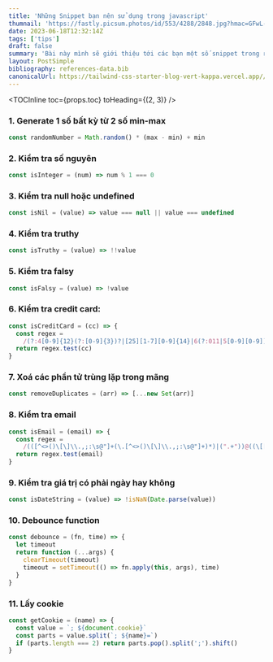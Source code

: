 ```yaml
---
title: 'Những Snippet bạn nên sử dụng trong javascript'
thumnail: 'https://fastly.picsum.photos/id/553/4288/2848.jpg?hmac=GFwL-rqthwP4zWlMpIz4JfwsyEKeXh2MTBhQoV7hPT8'
date: 2023-06-18T12:32:14Z
tags: ['tips']
draft: false
summary: 'Bài này mình sẽ giới thiệu tới các bạn một số snippet trong reactjs giúp các bạn code nhanh hơn'
layout: PostSimple
bibliography: references-data.bib
canonicalUrl: https://tailwind-css-starter-blog-vert-kappa.vercel.app//blog/new-features-in-v1/
---
```


<TOCInline toc={props.toc} toHeading={(2, 3)} />

### 1. Generate 1 số bất kỳ từ 2 số min-max

```javascript
const randomNumber = Math.random() * (max - min) + min
```

### 2. Kiểm tra số nguyên

```javascript
const isInteger = (num) => num % 1 === 0
```

### 3. Kiểm tra null hoặc undefined

```javascript
const isNil = (value) => value === null || value === undefined
```

### 4. Kiểm tra truthy

```javascript
const isTruthy = (value) => !!value
```

### 5. Kiểm tra falsy

```javascript
const isFalsy = (value) => !value
```

### 6. Kiểm tra credit card:

```javascript
const isCreditCard = (cc) => {
  const regex =
    /(?:4[0-9]{12}(?:[0-9]{3})?|[25][1-7][0-9]{14}|6(?:011|5[0-9][0-9])[0-9]{12}|3[47][0-9]{13}|3(?:0[0-5]|[68][0-9])[0-9]{11}|(?:2131|1800|35\d{3})\d{11})/
  return regex.test(cc)
}
```

### 7. Xoá các phần tử trùng lặp trong mãng

```javascript
const removeDuplicates = (arr) => [...new Set(arr)]
```

### 8. Kiểm tra email

```javascript
const isEmail = (email) => {
  const regex =
    /(([^<>()\[\]\\.,;:\s@"]+(\.[^<>()\[\]\\.,;:\s@"]+)*)|(".+"))@((\[[0-9]{1,3}\.[0-9]{1,3}\.[0-9]{1,3}\.[0-9]{1,3}])|(([a-zA-Z\-0-9]+\.)+[a-zA-Z]{2,}))/
  return regex.test(email)
}
```

### 9. Kiểm tra giá trị có phải ngày hay không

```javascript
const isDateString = (value) => !isNaN(Date.parse(value))
```

### 10. Debounce function

```javascript
const debounce = (fn, time) => {
  let timeout
  return function (...args) {
    clearTimeout(timeout)
    timeout = setTimeout(() => fn.apply(this, args), time)
  }
}
```

### 11. Lấy cookie

```javascript
const getCookie = (name) => {
  const value = `; ${document.cookie}`
  const parts = value.split(`; ${name}=`)
  if (parts.length === 2) return parts.pop().split(';').shift()
}
```
